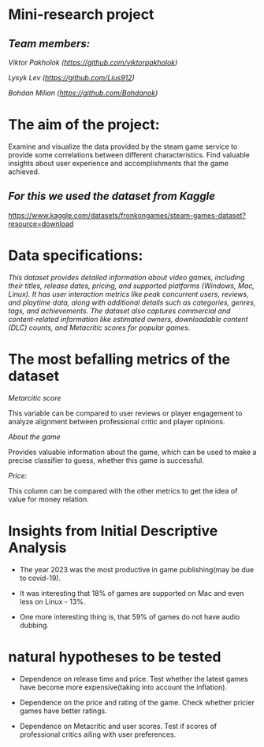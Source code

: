 # **Mini-research project**

## *Team members:*

*Viktor Pakholok (<https://github.com/viktorpakholok>)*

*Lysyk Lev (<https://github.com/Lius912>)*

*Bohdan Milian (<https://github.com/Bohdanok>)*

# **The aim of the project:**

Examine and visualize the data provided by the steam game service to provide some correlations between different characteristics. Find valuable insights about user experience and accomplishments that the game achieved.

## *For this we used the dataset from Kaggle*

<https://www.kaggle.com/datasets/fronkongames/steam-games-dataset?resource=download>

# **Data specifications:**

*This dataset provides detailed information about video games, including their titles, release dates, pricing, and supported platforms (Windows, Mac, Linux). It has user interaction metrics like peak concurrent users, reviews, and playtime data, along with additional details such as categories, genres, tags, and achievements. The dataset also captures commercial and content-related information like estimated owners, downloadable content (DLC) counts, and Metacritic scores for popular games.*

# **The most befalling metrics of the dataset**

*Metarcitic score*

This variable can be compared to user reviews or player engagement to analyze alignment between professional critic and player opinions.

*About the game*

Provides valuable information about the game, which can be used to make a precise classifier to guess, whether this game is successful.

*Price:*

This column can be compared with the other metrics to get the idea of value for money relation.

# **Insights from Initial Descriptive Analysis**

-   The year 2023 was the most productive in game publishing(may be due to covid-19).

-   It was interesting that 18% of games are supported on Mac and even less on Linux - 13%.

-   One more interesting thing is, that 59% of games do not have audio dubbing.

# **natural hypotheses to be tested**

- Dependence on release time and price. Test whether the latest games have become more expensive(taking into account the inflation).

- Dependence on the price and rating of the game. Check whether pricier games have better ratings.

- Dependence on Metacritic and user scores. Test if scores of professional critics ailing with user preferences. 

